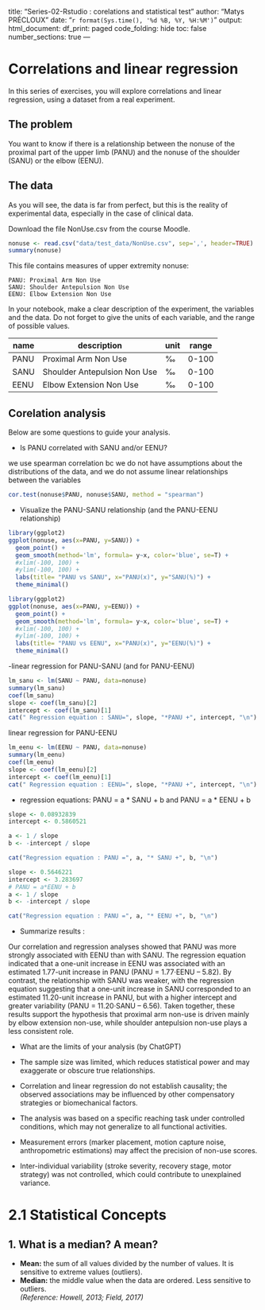 title: "Series-02-Rstudio : corelations and statistical test"
author: "Matys PRÉCLOUX"
date: "`r format(Sys.time(), '%d %B, %Y, %H:%M')`"
output:
  html_document:
    df_print: paged
    code_folding: hide
    toc: false
    number_sections: true
---

# Correlations and linear regression
In this series of exercises, you will explore correlations and linear regression, using a dataset from a real experiment.

## The problem
You want to know if there is a relationship between the nonuse of the proximal part of the upper limb (PANU) and the nonuse of the shoulder (SANU) or the elbow (EENU).

## The data
As you will see, the data is far from perfect, but this is the reality of experimental data, especially in the case of clinical data.

Download the file NonUse.csv from the course Moodle.

```r
nonuse <- read.csv("data/test_data/NonUse.csv", sep=',', header=TRUE)
summary(nonuse)

```


This file contains measures of upper extremity nonuse:

    PANU: Proximal Arm Non Use
    SANU: Shoulder Antepulsion Non Use
    EENU: Elbow Extension Non Use

In your notebook, make a clear description of the experiment, the variables and the data. Do not forget to give the units of each variable, and the range of possible values.

| name | description | unit | range |
|--    |---------     |--   |---    |
| PANU | Proximal Arm Non Use         | ‰ | 0-100 |
| SANU | Shoulder Antepulsion Non Use | ‰ | 0-100 |
| EENU | Elbow Extension Non Use      | ‰ | 0-100 |



## Corelation analysis
Below are some questions to guide your analysis.

- Is PANU correlated with SANU and/or EENU?

we use spearman correlation bc we do not have assumptions about the distributions of the data, and we do not assume linear relationships between the variables 

```r
cor.test(nonuse$PANU, nonuse$SANU, method = "spearman")

```


- Visualize the PANU-SANU relationship (and the PANU-EENU relationship)

```r
library(ggplot2)
ggplot(nonuse, aes(x=PANU, y=SANU)) +
  geom_point() +
  geom_smooth(method='lm', formula= y~x, color='blue', se=T) + 
  #xlim(-100, 100) +
  #ylim(-100, 100) +
  labs(title= "PANU vs SANU", x="PANU(x)", y="SANU(%)") + 
  theme_minimal()

library(ggplot2)
ggplot(nonuse, aes(x=PANU, y=EENU)) +
  geom_point() +
  geom_smooth(method='lm', formula= y~x, color='blue', se=T) + 
  #xlim(-100, 100) +
  #ylim(-100, 100) +
  labs(title= "PANU vs EENU", x="PANU(x)", y="EENU(%)") + 
  theme_minimal()

```


-linear regression for PANU-SANU (and for PANU-EENU)

```r
lm_sanu <- lm(SANU ~ PANU, data=nonuse)
summary(lm_sanu)
coef(lm_sanu)
slope <- coef(lm_sanu)[2]
intercept <- coef(lm_sanu)[1]
cat(" Regression equation : SANU=", slope, "*PANU +", intercept, "\n")
```
linear regression for PANU-EENU

```r
lm_eenu <- lm(EENU ~ PANU, data=nonuse)
summary(lm_eenu)
coef(lm_eenu)
slope <- coef(lm_eenu)[2]
intercept <- coef(lm_eenu)[1]
cat(" Regression equation : EENU=", slope, "*PANU +", intercept, "\n")
```


- regression equations: PANU = a * SANU + b and PANU = a * EENU + b

```r
slope <- 0.08932839
intercept <- 0.5860521

a <- 1 / slope
b <- -intercept / slope

cat("Regression equation : PANU =", a, "* SANU +", b, "\n")

slope <- 0.5646221
intercept <- 3.283697
# PANU = a*EENU + b
a <- 1 / slope
b <- -intercept / slope

cat("Regression equation : PANU =", a, "* EENU +", b, "\n")
```


- Summarize results : 

Our correlation and regression analyses showed that PANU was more strongly associated with EENU than with SANU. The regression equation indicated that a one-unit increase in EENU was associated with an estimated 1.77-unit increase in PANU (PANU = 1.77·EENU – 5.82). By contrast, the relationship with SANU was weaker, with the regression equation suggesting that a one-unit increase in SANU corresponded to an estimated 11.20-unit increase in PANU, but with a higher intercept and greater variability (PANU = 11.20·SANU – 6.56). Taken together, these results support the hypothesis that proximal arm non-use is driven mainly by elbow extension non-use, while shoulder antepulsion non-use plays a less consistent role.

- What are the limits of your analysis (by ChatGPT)

- The sample size was limited, which reduces statistical power and may exaggerate or obscure true relationships.
- Correlation and linear regression do not establish causality; the observed associations may be influenced by other compensatory strategies or biomechanical factors.
- The analysis was based on a specific reaching task under controlled conditions, which may not generalize to all functional activities.
- Measurement errors (marker placement, motion capture noise, anthropometric estimations) may affect the precision of non-use scores.
- Inter-individual variability (stroke severity, recovery stage, motor strategy) was not controlled, which could contribute to unexplained variance.

# 2.1 Statistical Concepts

## 1. What is a median? A mean?
- **Mean:** the sum of all values divided by the number of values. It is sensitive to extreme values (outliers).  
- **Median:** the middle value when the data are ordered. Less sensitive to outliers.  
*(Reference: Howell, 2013; Field, 2017)*

